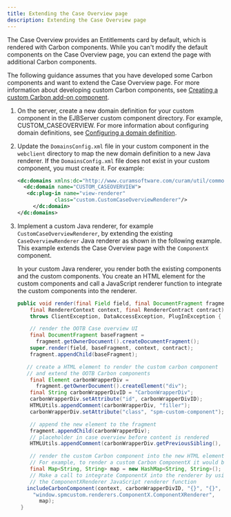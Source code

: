 ```yaml
---
title: Extending the Case Overview page
description: Extending the Case Overview page
---
```


The Case Overview provides an Entitlements card by default, which is rendered with Carbon components. While you can't modify the default components on the Case Overview page, you can extend the page with additional Carbon components.

The following guidance assumes that you have developed some Carbon components and want to extend the Case Overview page. For more information about developing custom Carbon components, see [Creating a custom Carbon add-on component](/new-custom-component.md).

1. On the server, create a new domain definition for your custom component in the EJBServer custom component directory. For example, CUSTOM_CASEOVERVIEW.
  For more information about configuring domain definitions, see [Configuring a domain definition](https://www.ibm.com/docs/en/spm/8.0.2?topic=workflow-configuring-domain-definition).

2. Update the `DomainsConfig.xml` file in your custom component in the `webclient` directory to map the new domain definition to a new Java renderer. If the `DomainsConfig.xml` file does not exist in your custom component, you must create it. For example:

    ```XML
    <dc:domains xmlns:dc="http://www.curamsoftware.com/curam/util/common/ domain-config">
      <dc:domain name="CUSTOM_CASEOVERVIEW">
       <dc:plug-in name="view-renderer"
                class="custom.CustomCaseOverviewRenderer"/>
         </dc:domain>
    </dc:domains>
    ```

3. Implement a custom Java renderer, for example `CustomCaseOverviewRenderer`, by extending the existing `CaseOverviewRenderer` Java renderer as shown in the following example. This example extends the Case Overview page with the `ComponentX` component.

   In your custom Java renderer, you render both the existing components and the custom components. You create an HTML element for the custom components and call a JavaScript renderer function to integrate the custom components into the renderer.

    ```java
    public void render(final Field field, final DocumentFragment fragment,
        final RendererContext context, final RendererContract contract)
        throws ClientException, DataAccessException, PlugInException {
    
        // render the OOTB Case overview UI
        final DocumentFragment baseFragment =
          fragment.getOwnerDocument().createDocumentFragment();
        super.render(field, baseFragment, context, contract);
        fragment.appendChild(baseFragment);
    
       // create a HTML element to render the custom carbon component
       // and extend the OOTB Carbon components
        final Element carbonWrapperDiv =
          fragment.getOwnerDocument().createElement("div");
        final String carbonWrapperDivID = "CarbonWrapperDiv";
        carbonWrapperDiv.setAttribute("id", carbonWrapperDivID);
        HTMLUtils.appendComment(carbonWrapperDiv, "filler");
        carbonWrapperDiv.setAttribute("class", "spm-custom-component");
    
        // append the new element to the fragment
        fragment.appendChild(carbonWrapperDiv);
        // placeholder in case overview before content is rendered
        HTMLUtils.appendComment(carbonWrapperDiv.getPreviousSibling(), "filler");
 
        // render the custom Carbon component into the new HTML element
        // For example, to render a custom Carbon ComponentX it would be the following
        final Map<String, String> map = new HashMap<String, String>();
        // Make a call to integrate ComponentX into the renderer by using
        // the ComponentXRenderer JavaScript renderer function
       includeCarbonComponent(context, carbonWrapperDivID, "{}", "{}",
         "window.spmcustom.renderers.ComponentX.ComponentXRenderer",
           map);
     }
     ```
